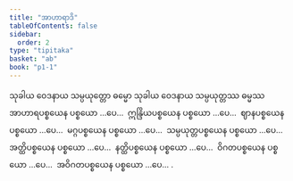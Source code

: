 ```yaml
---
title: "အာဟာရာဒိ"
tableOfContents: false
sidebar:
  order: 2
type: "tipitaka"
basket: "ab"
book: "p1-1"
---
```



<DynamicBreadcrumb />

<Division number="61" book="p1-1" e="ch" v="36" p="321">

<Paragraph number="1948" book="p1-1">
သုခါယ ဝေဒနာယ သမ္ပယုတ္တော ဓမ္မော သုခါယ ဝေဒနာယ သမ္ပယုတ္တဿ ဓမ္မဿ အာဟာရပစ္စယေန ပစ္စယော …ပေ…  ဣန္ဒြိယပစ္စယေန ပစ္စယော …ပေ…  ဈာနပစ္စယေန ပစ္စယော …ပေ…  မဂ္ဂပစ္စယေန ပစ္စယော …ပေ…  သမ္ပယုတ္တပစ္စယေန ပစ္စယော …ပေ…  အတ္ထိပစ္စယေန ပစ္စယော …ပေ…  နတ္ထိပစ္စယေန ပစ္စယော …ပေ…  ဝိဂတပစ္စယေန ပစ္စယော …ပေ…  အဝိဂတပစ္စယေန ပစ္စယော …ပေ… .
</Paragraph>
</Division>